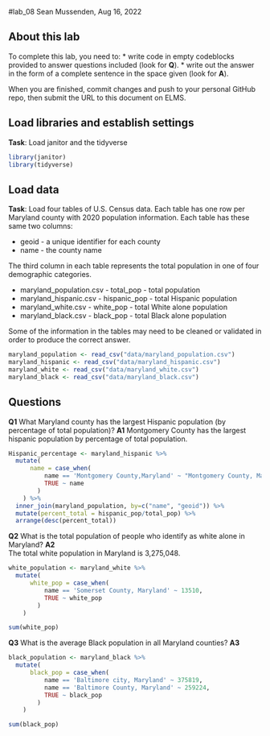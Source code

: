 #lab_08
Sean Mussenden, Aug 16, 2022

## About this lab

To complete this lab, you need to:
* write code in empty codeblocks provided to answer questions included (look for **Q**).
* write out the answer in the form of a complete sentence in the space given (look for **A**).

When you are finished, commit changes and push to your personal GitHub repo, then submit the URL to this document on ELMS.

## Load libraries and establish settings
**Task**: Load janitor and the tidyverse
```r
library(janitor)
library(tidyverse)

```

## Load data

**Task**: Load four tables of U.S. Census data.  Each table has one row per Maryland county with 2020 population information.  Each table has these same two columns:

* geoid - a unique identifier for each county
* name - the county name

The third column in each table represents the total population in one of four demographic categories.

* maryland_population.csv - total_pop - total population 
* maryland_hispanic.csv - hispanic_pop - total Hispanic population
* maryland_white.csv - white_pop - total White alone population
* maryland_black.csv - black_pop - total Black alone population

Some of the information in the tables may need to be cleaned or validated in order to produce the correct answer.  
```r
maryland_population <- read_csv("data/maryland_population.csv")
maryland_hispanic <- read_csv("data/maryland_hispanic.csv")
maryland_white <- read_csv("data/maryland_white.csv")
maryland_black <- read_csv("data/maryland_black.csv")

```

## Questions

**Q1**  What Maryland county has the largest Hispanic population (by percentage of total population)? 
**A1** 
Montgomery County has the largest hispanic population by percentage of total population.
```r
Hispanic_percentage <- maryland_hispanic %>%
  mutate(
      name = case_when(
          name == 'Montgomery County,Maryland' ~ "Montgomery County, Maryland",
          TRUE ~ name
        )
    ) %>%
  inner_join(maryland_population, by=c("name", "geoid")) %>%
  mutate(percent_total = hispanic_pop/total_pop) %>%
  arrange(desc(percent_total))

```

**Q2**  What is the total population of people who identify as white alone in Maryland? 
**A2**  
The total white population in Maryland is 3,275,048.
```r
white_population <- maryland_white %>% 
  mutate(
      white_pop = case_when(
          name == 'Somerset County, Maryland' ~ 13510,
          TRUE ~ white_pop
        )
    )

sum(white_pop)

```

**Q3** What is the average Black population in all Maryland counties? 
**A3** 
```r
black_population <- maryland_black %>% 
  mutate(
      black_pop = case_when(
          name == 'Baltimore city, Maryland' ~ 375819,
          name == 'Baltimore County, Maryland' ~ 259224,
          TRUE ~ black_pop
        )
    ) 

sum(black_pop)

```
